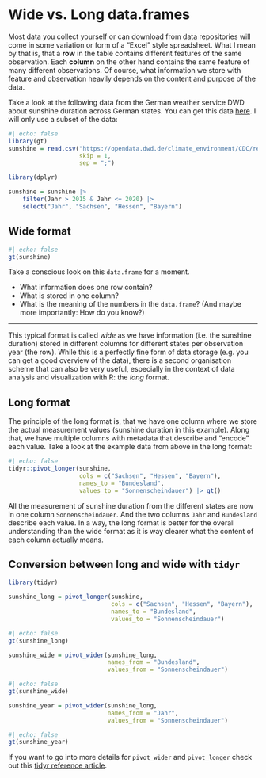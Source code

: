 # Wide vs. Long data.frames

Most data you collect yourself or can download from data repositories will come in some variation or form of a "Excel" style spreadsheet.
What I mean by that is, that a **row** in the table contains different features of the same observation. Each **column** on the other hand contains the same feature of many different observations. Of course, what information we store with feature and observation heavily depends on the content and purpose of the data.

Take a look at the following data from the German weather service DWD about sunshine duration across German states. You can get this data [here](https://opendata.dwd.de/climate_environment/CDC/regional_averages_DE/seasonal/sunshine_duration/regional_averages_sd_summer.txt).
I will only use a subset of the data:


```r
#| echo: false
library(gt)
sunshine = read.csv("https://opendata.dwd.de/climate_environment/CDC/regional_averages_DE/seasonal/sunshine_duration/regional_averages_sd_summer.txt",
                    skip = 1,
                    sep = ";")

```


```r
library(dplyr)

sunshine = sunshine |>
    filter(Jahr > 2015 & Jahr <= 2020) |>
    select("Jahr", "Sachsen", "Hessen", "Bayern")
```


## Wide format


```r
#| echo: false
gt(sunshine)

```

Take a conscious look on this `data.frame` for a moment.

* What information does one row contain?
* What is stored in one column?
* What is the meaning of the numbers in the `data.frame`? (And maybe more importantly: How do you know?)


***


This typical format is called _wide_ as we have information (i.e. the sunshine duration) stored in different columns for different states per observation year (the row).
While this is a perfectly fine form of data storage (e.g. you can get a good overview of the data), there is a second organisation scheme that can also be very useful, especially in the context of data analysis and visualization with R: the _long_ format.

## Long format


The principle of the long format is, that we have one column where we store the actual measurement values (sunshine duration in this example).
Along that, we have multiple columns with metadata that describe and "encode" each value. Take a look at the example data from above in the long format:

```r
#| echo: false
tidyr::pivot_longer(sunshine,
                    cols = c("Sachsen", "Hessen", "Bayern"),
                    names_to = "Bundesland",
                    values_to = "Sonnenscheindauer") |> gt()
```

All the measurement of sunshine duration from the different states are now in one column `Sonnenscheindauer`. And the two columns `Jahr` and `Bundesland` describe each value. In a way, the long format is better for the overall understanding than the wide format as it is way clearer what the content of each column actually means.



## Conversion between long and wide with `tidyr`


```r
library(tidyr)

sunshine_long = pivot_longer(sunshine,
                             cols = c("Sachsen", "Hessen", "Bayern"),
                             names_to = "Bundesland",
                             values_to = "Sonnenscheindauer")
```


```r
#| echo: false
gt(sunshine_long)
```

```r
sunshine_wide = pivot_wider(sunshine_long,
                            names_from = "Bundesland",
                            values_from = "Sonnenscheindauer")
```


```r
#| echo: false
gt(sunshine_wide)
```


```r
sunshine_year = pivot_wider(sunshine_long,
                            names_from = "Jahr",
                            values_from = "Sonnenscheindauer")
```


```r
#| echo: false
gt(sunshine_year)
```



If you want to go into more details for `pivot_wider` and `pivot_longer` check out this [tidyr reference article](https://tidyr.tidyverse.org/articles/pivot.html).

